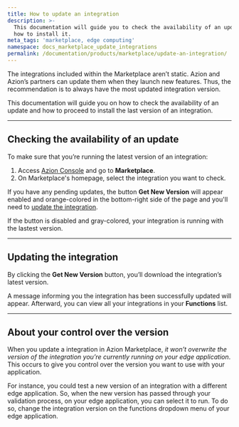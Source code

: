 ```yaml
---
title: How to update an integration
description: >-
  This documentation will guide you to check the availability of an update and
  how to install it.
meta_tags: 'marketplace, edge computing'
namespace: docs_marketplace_update_integrations
permalink: /documentation/products/marketplace/update-an-integration/
---
```



The integrations included within the Marketplace aren’t static. Azion and Azion’s partners can update them when they launch new features. Thus, the recommendation is to always have the most updated integration version.

This documentation will guide you on how to check the availability of an update and how to proceed to install the last version of an integration.

<LinkButton link="/en/documentation/products/marketplace/integrations/" label="go to integrations reference" severity="secondary" /> 



---

## Checking the availability of an update

To make sure that you’re running the latest version of an integration:

1. Access [Azion Console](https://console.azion.com) and go to **Marketplace**.
2. On Marketplace's homepage, select the integration you want to check.

If you have any pending updates, the button **Get New Version** will appear enabled and orange-colored in the bottom-right side of the page and you'll need to [update the integration](#updating-the-integration).

If the button is disabled and gray-colored, your integration is running with the lastest version.

---

## Updating the integration

By clicking the **Get New Version** button, you’ll download the integration’s latest version.

A message informing you the integration has been successfully updated will appear. Afterward, you can view all your integrations in your **Functions** list.

---

## About your control over the version

When you update a integration in Azion Marketplace, *it won’t overwrite the version of the integration you’re currently running on your edge application*. This occurs to give you control over the version you want to use with your application.

For instance, you could test a new version of an integration with a different edge application. So, when the new version has passed through your validation process, on your edge application, you can select it to run. To do so, change the integration version on the functions dropdown menu of your edge application.

<LinkButton link="/en/documentation/products/guides/build/instantiate-edge-functions/" label="go to How to instantiate edge functions guide" severity="secondary" /> 





